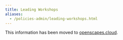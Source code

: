 ```yaml
---
title: Leading Workshops
aliases: 
  - /policies-admin/leading-workshops.html
---
```


This information has been moved to [openscapes.cloud](https://openscapes.cloud).
